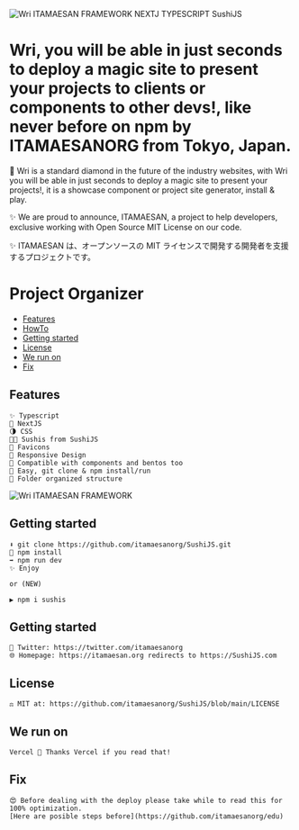 ![Wri ITAMAESAN FRAMEWORK NEXTJ TYPESCRIPT SushiJS](https://raw.githubusercontent.com/itamaesanorg/Wri/main/public/static/og.png)

# Wri, you will be able in just seconds to deploy a magic site to present your projects to clients or components to other devs!, like never before on npm by ITAMAESANORG from Tokyo, Japan.

💎 Wri is a standard diamond in the future of the industry websites, with Wri you will be able in just seconds to deploy a magic site to present your projects!, it is a showcase component or project site generator, install & play.

✨ We are proud to announce, ITAMAESAN, a project to help developers, exclusive working with Open Source MIT License on our code.

✨ ITAMAESAN は、オープンソースの MIT ライセンスで開発する開発者を支援するプロジェクトです。

# Project Organizer

- [Features](#features)
- [HowTo](#HowTo)
- [Getting started](#getting-started)
- [License](#license)
- [We run on](#we-run-on)
- [Fix](#Fix)

## Features

    ✨ Typescript
    📘 NextJS
    🌗 CSS
    😶‍🌫️ Sushis from SushiJS
    🦄 Favicons
    📱 Responsive Design
    🍱 Compatible with components and bentos too
    🍣 Easy, git clone & npm install/run
    🎉 Folder organized structure

![Wri ITAMAESAN FRAMEWORK](https://raw.githubusercontent.com/itamaesanorg/Wri/main/public/static/Wri%20is%20a%20Website%20Presenter%20Components%20or%20Projects%20site.png
)


## Getting started

    ⬇️ git clone https://github.com/itamaesanorg/SushiJS.git
    🔄 npm install
    ➡️ npm run dev
    ✨ Enjoy
    
    or (NEW)
    
    ▶️ npm i sushis

## Getting started

    🐣 Twitter: https://twitter.com/itamaesanorg
    🌐 Homepage: https://itamaesan.org redirects to https://SushiJS.com

## License

    ⚖️ MIT at: https://github.com/itamaesanorg/SushiJS/blob/main/LICENSE

## We run on

    Vercel 🍣 Thanks Vercel if you read that!

## Fix

    😍 Before dealing with the deploy please take while to read this for 100% optimization.
    [Here are posible steps before](https://github.com/itamaesanorg/edu)

